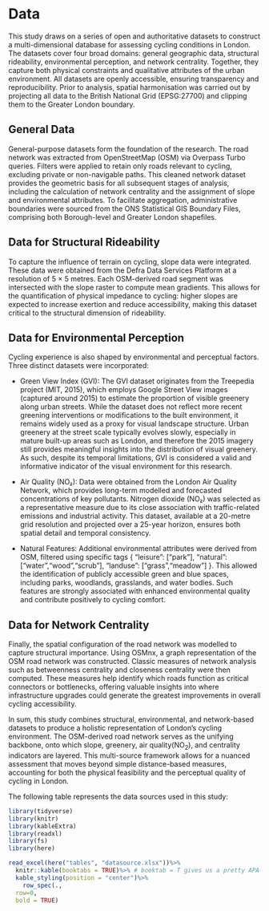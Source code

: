 # Data

This study draws on a series of open and authoritative datasets to construct a multi-dimensional database for assessing cycling conditions in London. The datasets cover four broad domains: general geographic data, structural rideability, environmental perception, and network centrality. Together, they capture both physical constraints and qualitative attributes of the urban environment. All datasets are openly accessible, ensuring transparency and reproducibility. Prior to analysis, spatial harmonisation was carried out by projecting all data to the British National Grid (EPSG:27700) and clipping them to the Greater London boundary.

## General Data

General-purpose datasets form the foundation of the research. The road network was extracted from OpenStreetMap (OSM) via Overpass Turbo queries. Filters were applied to retain only roads relevant to cycling, excluding private or non-navigable paths. This cleaned network dataset provides the geometric basis for all subsequent stages of analysis, including the calculation of network centrality and the assignment of slope and environmental attributes. To facilitate aggregation, administrative boundaries were sourced from the ONS Statistical GIS Boundary Files, comprising both Borough-level and Greater London shapefiles.

## Data for Structural Rideability

To capture the influence of terrain on cycling, slope data were integrated. These data were obtained from the Defra Data Services Platform at a resolution of 5 × 5 metres. Each OSM-derived road segment was intersected with the slope raster to compute mean gradients. This allows for the quantification of physical impedance to cycling: higher slopes are expected to increase exertion and reduce accessibility, making this dataset critical to the structural dimension of rideability.

## Data for Environmental Perception

Cycling experience is also shaped by environmental and perceptual factors. Three distinct datasets were incorporated:

* Green View Index (GVI): The GVI dataset originates from the Treepedia project (MIT, 2015), which employs Google Street View images (captured around 2015) to estimate the proportion of visible greenery along urban streets. While the dataset does not reflect more recent greening interventions or modifications to the built environment, it remains widely used as a proxy for visual landscape structure. Urban greenery at the street scale typically evolves slowly, especially in mature built-up areas such as London, and therefore the 2015 imagery still provides meaningful insights into the distribution of visual greenery. As such, despite its temporal limitations, GVI is considered a valid and informative indicator of the visual environment for this research.

* Air Quality (NO₂): Data were obtained from the London Air Quality Network, which provides long-term modelled and forecasted concentrations of key pollutants. Nitrogen dioxide (NO₂) was selected as a representative measure due to its close association with traffic-related emissions and industrial activity. This dataset, available at a 20-metre grid resolution and projected over a 25-year horizon, ensures both spatial detail and temporal consistency.

* Natural Features: Additional environmental attributes were derived from OSM, filtered using specific tags { "leisure": ["park"], "natural": ["water","wood","scrub"], "landuse": ["grass","meadow"] }. This allowed the identification of publicly accessible green and blue spaces, including parks, woodlands, grasslands, and water bodies. Such features are strongly associated with enhanced environmental quality and contribute positively to cycling comfort.

## Data for Network Centrality

Finally, the spatial configuration of the road network was modelled to capture structural importance. Using OSMnx, a graph representation of the OSM road network was constructed. Classic measures of network analysis such as betweenness centrality and closeness centrality were then computed. These measures help identify which roads function as critical connectors or bottlenecks, offering valuable insights into where infrastructure upgrades could generate the greatest improvements in overall cycling accessibility.


In sum, this study combines structural, environmental, and network-based datasets to produce a holistic representation of London’s cycling environment. The OSM-derived road network serves as the unifying backbone, onto which slope, greenery, air quality(NO$_2$), and centrality indicators are layered. This multi-source framework allows for a nuanced assessment that moves beyond simple distance-based measures, accounting for both the physical feasibility and the perceptual quality of cycling in London.

The following table represents the data sources used in this study:

```r
library(tidyverse)
library(knitr)
library(kableExtra)
library(readxl)
library(fs)
library(here)

read_excel(here("tables", "datasource.xlsx"))%>%
  knitr::kable(booktabs = TRUE)%>% # booktab = T gives us a pretty APA-ish table
  kable_styling(position = "center")%>%
    row_spec(.,
  row=0,
  bold = TRUE)
```
